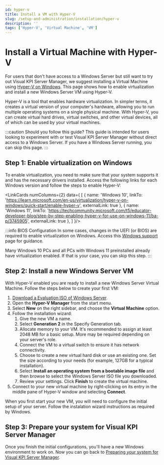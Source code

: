 ```yaml
---
id: hyper-v
title: Install a VM with Hyper-V
slug: /setup-and-administration/installation/hyper-v
description: ''
tags: ['Hyper-V', 'Virtual Machine', 'VM']
---
```



# Install a Virtual Machine with Hyper-V

For users that don't have access to a Windows Server but still want to try out Visual KPI Server Manager, we suggest installing a Virtual Machine using [Hyper-V on Windows](https://learn.microsoft.com/en-us/virtualization/hyper-v-on-windows/about/). This page shows how to enable virtualization and install a new Windows Server VM using Hyper-V.

Hyper-V is a tool that enables hardware virtualization. In simpler terms, it creates a virtual version of your computer's hardware, allowing you to run multiple operating systems on a single physical machine. With Hyper-V, you can create virtual hard drives, virtual switches, and other virtual devices, all of which can be used by your virtual machines.

:::caution Should you follow this guide?
This guide is intended for users looking to experiment with or test Visual KPI Server Manager without direct access to a Windows Server. If you have a Windows Server running, you can skip this page.
:::

## Step 1: Enable virtualization on Windows

To enable virtualization, you need to make sure that your system supports it and has the necessary drivers installed. Access the following links for each Windows version and follow the steps to enable Hyper-V:

<LinkCards numColumns={2} data={
  [
    {
      name: 'Windows 10',
      linkTo: 'https://learn.microsoft.com/en-us/virtualization/hyper-v-on-windows/quick-start/enable-hyper-v',
      externalLink: true
    },
    {
      name: 'Windows 11',
      linkTo: 'https://techcommunity.microsoft.com/t5/educator-developer-blog/step-by-step-enabling-hyper-v-for-use-on-windows-11/ba-p/3745905',
      externalLink: true
    },
  ]
}/>

:::info BIOS Configuration
In some cases, changes in the UEFI (or BIOS) are required to enable virtualization on Windows. Access this [Windows support](https://support.microsoft.com/en-us/windows/enable-virtualization-on-windows-11-pcs-c5578302-6e43-4b4b-a449-8ced115f58e1) page for guidance.

Many Windows 10 PCs and all PCs with Windows 11 preinstalled already have virtualization enabled. If that is your case, you can skip this step.
:::

## Step 2: Install a new Windows Server VM

With Hyper-V enabled you are ready to install a new Windows Server Virtual Machine. Follow the steps below to  create your first VM:

1. [Download a Evaluation ISO of Windows Server](https://www.microsoft.com/en-us/evalcenter/evaluate-windows-server-2022).
2. Open  the **Hyper-V Manager** from the start menu.
3. Select **New** on the right sidebar, and choose the **Virtual Machine** option.
4. Follow the installation wizard:
    1. Give the new VM a name.
    2. Select **Generation 2** in the Specify Generation tab.
    3. Allocate memory to your VM. It's recommended to assign at least 2048 MB for a basic setup. More may be required depending on your server's role.
    4. Connect the VM to a virtual switch to ensure it has network connectivity.
    5. Choose to create a new virtual hard disk or use an existing one. Set the size according to your needs (for example, 127GB for a typical installation).
    6. Select **Install an operating system from a bootable image file** and then browse to select the Windows Server ISO file you downloaded.
    7. Review your settings. Click **Finish** to create the virtual machine.
5. Connect to your new virtual machine by right-clicking on its entry in the middle pane of Hyper-V window and selecting **Connect**.

When you first start your new VM, you will need to configure the initial  setup of your server. Follow the instalation wizard instructions as required by Windows.

## Step 3: Prepare your system for Visual KPI Server Manager

Once you finish the initial configurations, you'll have a new Windows environment to work on. Now you can go back to [Preparing your system for Visual KPI Server Manager](/docs/setup-and-administration/installation/prepare-your-system). 